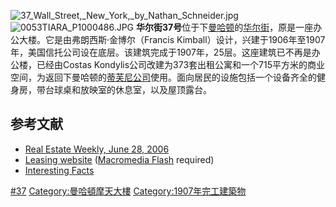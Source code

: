 [[File:37_Wall_Street,_New_York,_by_Nathan_Schneider.jpg|thumb]]
[[Image:0053TIARA_P1000486.JPG|thumb]]
'''华尔街37号'''位于下[[曼哈顿|曼哈顿]]的[[华尔街|华尔街]]，原是一座办公大楼。它是由弗朗西斯·金博尔（Francis Kimball）设计，兴建于1906年至1907年，美国信托公司设在底层。该建筑完成于1907年，25层。这座建筑已不再是办公楼，已经由Costas Kondylis公司改建为373套出租公寓和一个715平方米的商业空间，为返回下曼哈顿的[[蒂芙尼公司|蒂芙尼公司]]使用。面向居民的设施包括一个设备齐全的健身房，带台球桌和放映室的休息室，以及屋顶露台。{{Commonscat|37 Wall Street|华尔街37号}}
==参考文献==
*[http://findarticles.com/p/articles/mi_m3601/is_46_52/ai_n16535332 Real Estate Weekly, June 28, 2006]{{Wayback|url=http://findarticles.com/p/articles/mi_m3601/is_46_52/ai_n16535332 |date=20071014030834 }}
*[http://www.37wall.com Leasing website]{{Wayback|url=http://www.37wall.com/ |date=20161103014603 }} ([[Macromedia_Flash|Macromedia Flash]] required)
*[http://www.emporis.com/en/wm/bu/?id=114748 Interesting Facts]{{Wayback|url=http://www.emporis.com/en/wm/bu/?id=114748 |date=20070930081831 }} 
{{coord|40.706565|-74.010301|display=title|region:US-NY_type:landmark}}

[[Category:华尔街|#37]]
[[Category:曼哈頓摩天大樓|Category:曼哈頓摩天大樓]]
[[Category:1907年完工建築物|Category:1907年完工建築物]]